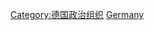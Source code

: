 {{Commonscat|Government of Germany}}

[[Category:德国政治组织|Category:德国政治组织]]
[[Category:歐洲各國政府|Germany]]